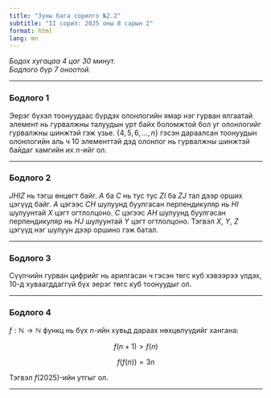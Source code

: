 ```yaml
---
title: "Зуны бага сорилго №2.2"
subtitle: "ІІ сорил: 2025 оны 8 сарын 2"
format: html
lang: mn
---
```


_Бодох хугацаа 4 цаг 30 минут._  
_Бодлого бүр 7 оноотой._

---

### Бодлого 1

Эерэг бүхэл тоонуудаас бүрдэх олонлогийн ямар нэг гурван ялгаатай
элемент нь гурвалжны талуудын урт байх боломжтой бол уг олонлогийг гурвалжны шинжтэй гэж үзье.
$\{4, 5, 6, \ldots, n\}$ гэсэн дараалсан тоонуудын олонлогийн аль ч 10 элементтэй дэд олонлог нь гурвалжны шинжтэй байдаг хамгийн их $n$-ийг ол.

---

### Бодлого 2

$JHIZ$ нь тэгш өнцөгт байг. $A$ ба $C$ нь тус тус $ZI$ ба $ZJ$ тал дээр орших цэгүүд байг.
$A$ цэгээс $CH$ шулуунд буулгасан перпендикуляр нь $HI$ шулуунтай $X$ цэгт огтлолцоно. $C$ цэгээс $AH$ шулуунд буулгасан перпендикуляр нь $HJ$ шулуунтай $Y$ цэгт огтлолцоно.
Тэгвэл $X$, $Y$, $Z$ цэгүүд нэг шулуун дээр оршино гэж батал.

---

### Бодлого 3

Сүүлчийн гурван цифрийг нь арилгасан ч гэсэн төгс куб хэвээрээ үлдэх, $10$-д хуваагддаггүй бүх эерэг төгс куб тоонуудыг ол.

---

### Бодлого 4

$f:\mathbb{N} \to \mathbb{N}$ функц нь бүх $n$-ийн хувьд дараах нөхцөлүүдийг хангана:

$$
f(n+1) > f(n)
$$

$$
f(f(n)) = 3n
$$

Тэгвэл $f(2025)$-ийн утгыг ол.

---
